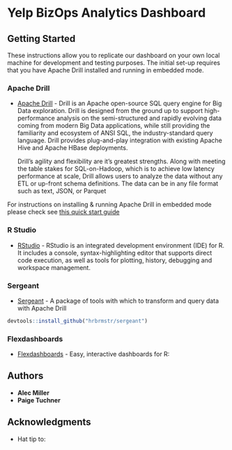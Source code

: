 # Yelp BizOps Analytics Dashboard 

## Getting Started

These instructions allow you to replicate our dashboard on your own local machine for development and testing purposes. The initial set-up requires that you have Apache Drill installed and running in embedded mode.

### Apache Drill
* [Apache Drill](https://drill.apache.org/docs/why-drill/) - Drill is an Apache open-source SQL query engine for Big Data exploration. Drill is designed from the ground up to support high-performance analysis on the semi-structured and rapidly evolving data coming from modern Big Data applications, while still providing the familiarity and ecosystem of ANSI SQL, the industry-standard query language. Drill provides plug-and-play integration with existing Apache Hive and Apache HBase deployments.

  Drill’s agility and flexibility are it's greatest strengths. Along with meeting the table stakes for SQL-on-Hadoop, which is to achieve low latency performance at scale, Drill allows users to analyze the data without any ETL or up-front schema definitions. The data can be in any file format such as text, JSON, or Parquet

For instructions on installing & running Apache Drill in embedded mode please check see [this quick start guide](https://drill.apache.org/docs/drill-in-10-minutes/)

### R Studio
* [RStudio]() - RStudio is an integrated development environment (IDE) for R. It includes a console, syntax-highlighting editor that supports direct code execution, as well as tools for plotting, history, debugging and workspace management.

### Sergeant
* [Sergeant](https://hrbrmstr.github.io/sergeant/) - A package of tools with which to transform and query data with Apache Drill


```r
devtools::install_github("hrbrmstr/sergeant")
```


### Flexdashboards 
* [Flexdashboards](http://rmarkdown.rstudio.com/flexdashboard/) - Easy, interactive dashboards for R:



## Authors

* **Alec Miller**
* **Paige Tuchner** 

## Acknowledgments

* Hat tip to: 

